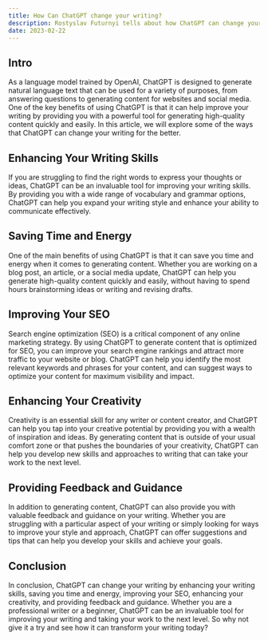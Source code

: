 ```yaml
---
title: How Can ChatGPT change your writing?
description: Rostyslav Futurnyi tells about how ChatGPT can change your writing by enhancing your writing skills, saving time and energy, improving your SEO, enhancing creativity, and providing feedback and guidance. It is a powerful tool that can generate high-quality content quickly and easily, expand your writing style, and suggest ways to optimize your content for maximum visibility and impact. Whether you are a professional writer or a beginner, ChatGPT can be an invaluable tool for improving your writing and taking your work to the next level.
date: 2023-02-22
---
```


## Intro

As a language model trained by OpenAI, ChatGPT is designed to generate natural language text that can be used for a variety of purposes, from answering questions to generating content for websites and social media. One of the key benefits of using ChatGPT is that it can help improve your writing by providing you with a powerful tool for generating high-quality content quickly and easily. In this article, we will explore some of the ways that ChatGPT can change your writing for the better.

## Enhancing Your Writing Skills

If you are struggling to find the right words to express your thoughts or ideas, ChatGPT can be an invaluable tool for improving your writing skills. By providing you with a wide range of vocabulary and grammar options, ChatGPT can help you expand your writing style and enhance your ability to communicate effectively.

## Saving Time and Energy

One of the main benefits of using ChatGPT is that it can save you time and energy when it comes to generating content. Whether you are working on a blog post, an article, or a social media update, ChatGPT can help you generate high-quality content quickly and easily, without having to spend hours brainstorming ideas or writing and revising drafts.

## Improving Your SEO

Search engine optimization (SEO) is a critical component of any online marketing strategy. By using ChatGPT to generate content that is optimized for SEO, you can improve your search engine rankings and attract more traffic to your website or blog. ChatGPT can help you identify the most relevant keywords and phrases for your content, and can suggest ways to optimize your content for maximum visibility and impact.

## Enhancing Your Creativity

Creativity is an essential skill for any writer or content creator, and ChatGPT can help you tap into your creative potential by providing you with a wealth of inspiration and ideas. By generating content that is outside of your usual comfort zone or that pushes the boundaries of your creativity, ChatGPT can help you develop new skills and approaches to writing that can take your work to the next level.

## Providing Feedback and Guidance

In addition to generating content, ChatGPT can also provide you with valuable feedback and guidance on your writing. Whether you are struggling with a particular aspect of your writing or simply looking for ways to improve your style and approach, ChatGPT can offer suggestions and tips that can help you develop your skills and achieve your goals.

## Conclusion

In conclusion, ChatGPT can change your writing by enhancing your writing skills, saving you time and energy, improving your SEO, enhancing your creativity, and providing feedback and guidance. Whether you are a professional writer or a beginner, ChatGPT can be an invaluable tool for improving your writing and taking your work to the next level. So why not give it a try and see how it can transform your writing today?
